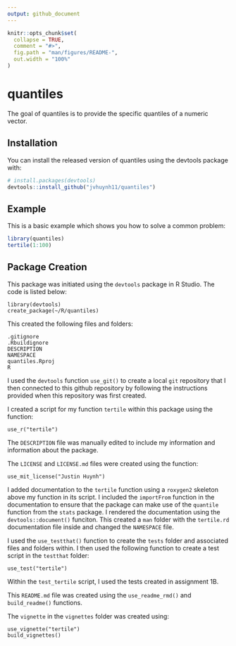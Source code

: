 ```yaml
---
output: github_document
---
```


<!-- README.md is generated from README.Rmd. Please edit that file -->

```r
knitr::opts_chunk$set(
  collapse = TRUE,
  comment = "#>",
  fig.path = "man/figures/README-",
  out.width = "100%"
)
```

# quantiles

<!-- badges: start -->
<!-- badges: end -->

The goal of quantiles is to provide the specific quantiles of a numeric vector.

## Installation

You can install the released version of quantiles using the devtools package with:

``` r
# install.packages(devtools)
devtools::install_github("jvhuynh11/quantiles")
```

## Example

This is a basic example which shows you how to solve a common problem:

```r
library(quantiles)
tertile(1:100)
```

## Package Creation
This package was initiated using the `devtools` package in R Studio. The code is listed below:

```
library(devtools)
create_package(~/R/quantiles)
```

This created the following files and folders:

```
.gitignore
.Rbuildignore
DESCRIPTION
NAMESPACE
quantiles.Rproj
R
```

I used the `devtools` function `use_git()` to create a local `git` repository that I then connected to this github repository by following the instructions provided when this repository was first created.

I created a script for my function `tertile` within this package using the function:

```
use_r("tertile")
```

The `DESCRIPTION` file was manually edited to include my information and information about the package.

The `LICENSE` and `LICENSE.md` files were created using the function: 

```
use_mit_license("Justin Huynh")
``` 

I added documentation to the `tertile` function using a `roxygen2` skeleton above my function in its script. I included the `importFrom` function in the documentation to ensure that the package can make use of the `quantile` function from the `stats` package. I rendered the documentation using the `devtools::document()` funciton. This created a `man` folder with the `tertile.rd` documentation file inside and changed the `NAMESPACE` file.

I used the `use_testthat()` function to create the `tests` folder and associated files and folders within. I then used the following function to create a test script in the `testthat` folder:
```
use_test("tertile")
```
Within the `test_tertile` script, I used the tests created in assignment 1B.

This `README.md` file was created using the `use_readme_rmd()` and `build_readme()` functions.

The `vignette` in the `vignettes` folder was created using:

```
use_vignette("tertile")
build_vignettes()
```

